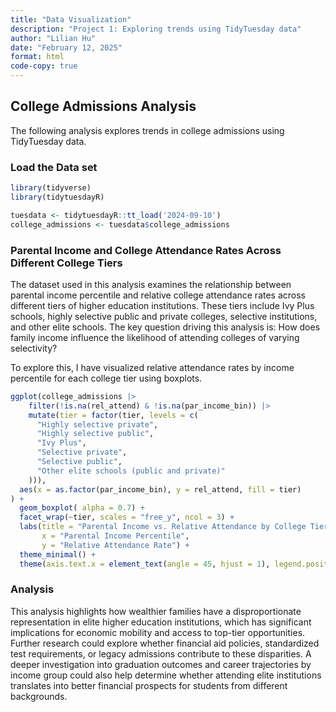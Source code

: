 ```yaml
---
title: "Data Visualization"
description: "Project 1: Exploring trends using TidyTuesday data"
author: "Lilian Hu"
date: "February 12, 2025"
format: html
code-copy: true
---
```


## College Admissions Analysis

The following analysis explores trends in college admissions using TidyTuesday data.

### Load the Data set

```r
library(tidyverse)
library(tidytuesdayR)
```

```r
tuesdata <- tidytuesdayR::tt_load('2024-09-10')
college_admissions <- tuesdata$college_admissions
```

### Parental Income and College Attendance Rates Across Different College Tiers

The dataset used in this analysis examines the relationship between parental income percentile and relative college attendance rates across different tiers of higher education institutions. These tiers include Ivy Plus schools, highly selective public and private colleges, selective institutions, and other elite schools. The key question driving this analysis is: How does family income influence the likelihood of attending colleges of varying selectivity?

To explore this, I have visualized relative attendance rates by income percentile for each college tier using boxplots.

```r
ggplot(college_admissions |>
    filter(!is.na(rel_attend) & !is.na(par_income_bin)) |>
    mutate(tier = factor(tier, levels = c(
      "Highly selective private", 
      "Highly selective public", 
      "Ivy Plus", 
      "Selective private", 
      "Selective public", 
      "Other elite schools (public and private)" 
    ))), 
  aes(x = as.factor(par_income_bin), y = rel_attend, fill = tier)
) +
  geom_boxplot( alpha = 0.7) +
  facet_wrap(~tier, scales = "free_y", ncol = 3) + 
  labs(title = "Parental Income vs. Relative Attendance by College Tier",
       x = "Parental Income Percentile", 
       y = "Relative Attendance Rate") +
  theme_minimal() +
  theme(axis.text.x = element_text(angle = 45, hjust = 1), legend.position = "none") 


```

### Analysis

This analysis highlights how wealthier families have a disproportionate representation in elite higher education institutions, which has significant implications for economic mobility and access to top-tier opportunities. Further research could explore whether financial aid policies, standardized test requirements, or legacy admissions contribute to these disparities. A deeper investigation into graduation outcomes and career trajectories by income group could also help determine whether attending elite institutions translates into better financial prospects for students from different backgrounds.
